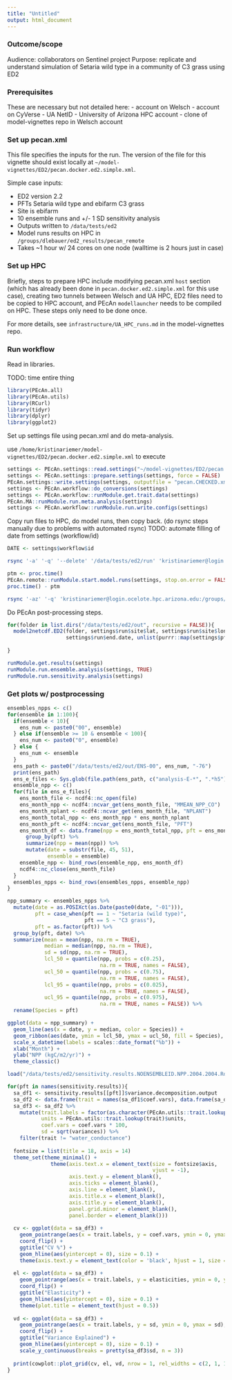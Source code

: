 ```yaml
---
title: "Untitled"
output: html_document
---
```


### Outcome/scope

Audience: collaborators on Sentinel project 
Purpose: replicate and understand simulation of Setaria wild type in a community of C3 grass using ED2

### Prerequisites

These are necessary but not detailed here: 
- account on Welsch
- account on CyVerse
- UA NetID
- University of Arizona HPC account
- clone of model-vignettes repo in Welsch account

### Set up pecan.xml

This file specifies the inputs for the run. The version of the file for this vignette should exist locally at `~/model-vignettes/ED2/pecan.docker.ed2.simple.xml`. 

Simple case inputs: 

- ED2 version 2.2
- PFTs Setaria wild type and ebifarm C3 grass
- Site is ebifarm
- 10 ensemble runs and +/- 1 SD sensitivity analysis
- Outputs written to `/data/tests/ed2`
- Model runs results on HPC in `/groups/dlebauer/ed2_results/pecan_remote`
- Takes ~1 hour w/ 24 cores on one node (walltime is 2 hours just in case)

### Set up HPC

Briefly, steps to prepare HPC include modifying pecan.xml `host` section (which has already been done in `pecan.docker.ed2.simple.xml` for this use case), creating two tunnels between Welsch and UA HPC, ED2 files need to be copied to HPC account, and PEcAn `modellauncher` needs to be compiled on HPC. These steps only need to be done once. 

For more details, see `infrastructure/UA_HPC_runs.md` in the model-vignettes repo. 

### Run workflow

Read in libraries. 

TODO: time entire thing

```r
library(PEcAn.all)
library(PEcAn.utils)
library(RCurl)
library(tidyr)
library(dplyr)
library(ggplot2)
```

Set up settings file using pecan.xml and do meta-analysis. 

use `/home/kristinariemer/model-vignettes/ED2/pecan.docker.ed2.simple.xml` to execute
```r
settings <- PEcAn.settings::read.settings("~/model-vignettes/ED2/pecan.docker.ed2.simple.xml") 
settings <- PEcAn.settings::prepare.settings(settings, force = FALSE)
PEcAn.settings::write.settings(settings, outputfile = "pecan.CHECKED.xml")
settings <- PEcAn.workflow::do_conversions(settings)
settings <- PEcAn.workflow::runModule.get.trait.data(settings)
PEcAn.MA::runModule.run.meta.analysis(settings)
settings <- PEcAn.workflow::runModule.run.write.configs(settings)
```

Copy run files to HPC, do model runs, then copy back. (do rsync steps manually due to problems with automated rsync)
TODO: automate filling of date from settings (workflow/id)

```r
DATE <- settings$workflow$id
```

```bash
rsync '-a' '-q' '--delete' '/data/tests/ed2/run' 'kristinariemer@login.ocelote.hpc.arizona.edu:/groups/dlebauer/ed2_results/pecan_remote/DATE'
```

```r
ptm <- proc.time()
PEcAn.remote::runModule.start.model.runs(settings, stop.on.error = FALSE)
proc.time() - ptm
```

```bash
rsync '-az' '-q' 'kristinariemer@login.ocelote.hpc.arizona.edu:/groups/dlebauer/ed2_results/pecan_remote/DATE/out' '/data/tests/ed2'
```

Do PEcAn post-processing steps. 

```r
for(folder in list.dirs("/data/tests/ed2/out", recursive = FALSE)){
  model2netcdf.ED2(folder, settings$run$site$lat, settings$run$site$lon, settings$run$start.date, 
                   settings$run$end.date, unlist(purrr::map(settings$pfts, 1)))
  
}

runModule.get.results(settings)
runModule.run.ensemble.analysis(settings, TRUE)
runModule.run.sensitivity.analysis(settings)
```

### Get plots w/ postprocessing

```r
ensembles_npps <- c()
for(ensemble in 1:100){ 
  if(ensemble < 10){
    ens_num <- paste0("00", ensemble)
  } else if(ensemble >= 10 & ensemble < 100){
    ens_num <- paste0("0", ensemble)
  } else {
    ens_num <- ensemble
  }
  ens_path <- paste0("/data/tests/ed2/out/ENS-00", ens_num, "-76")
  print(ens_path)
  ens_e_files <- Sys.glob(file.path(ens_path, c("analysis-E-*", ".*h5")))
  ensemble_npp <- c()
  for(file in ens_e_files){
    ens_month_file <- ncdf4::nc_open(file)
    ens_month_npp <- ncdf4::ncvar_get(ens_month_file, "MMEAN_NPP_CO")
    ens_month_nplant <- ncdf4::ncvar_get(ens_month_file, "NPLANT")
    ens_month_total_npp <- ens_month_npp * ens_month_nplant
    ens_month_pft <- ncdf4::ncvar_get(ens_month_file, "PFT")
    ens_month_df <- data.frame(npp = ens_month_total_npp, pft = ens_month_pft) %>%
      group_by(pft) %>%
      summarize(npp = mean(npp)) %>%
      mutate(date = substr(file, 45, 51),
             ensemble = ensemble)
    ensemble_npp <- bind_rows(ensemble_npp, ens_month_df)
    ncdf4::nc_close(ens_month_file)
  }
  ensembles_npps <- bind_rows(ensembles_npps, ensemble_npp)
}

npp_summary <- ensembles_npps %>% 
  mutate(date = as.POSIXct(as.Date(paste0(date, "-01"))), 
         pft = case_when(pft == 1 ~ "Setaria (wild type)", 
                         pft == 5 ~ "C3 grass"), 
         pft = as.factor(pft)) %>% 
  group_by(pft, date) %>% 
  summarize(mean = mean(npp, na.rm = TRUE),
            median = median(npp, na.rm = TRUE),
            sd = sd(npp, na.rm = TRUE),
            lcl_50 = quantile(npp, probs = c(0.25), 
                              na.rm = TRUE, names = FALSE),
            ucl_50 = quantile(npp, probs = c(0.75), 
                              na.rm = TRUE, names = FALSE),
            lcl_95 = quantile(npp, probs = c(0.025), 
                              na.rm = TRUE, names = FALSE),
            ucl_95 = quantile(npp, probs = c(0.975), 
                              na.rm = TRUE, names = FALSE)) %>% 
  rename(Species = pft)

ggplot(data = npp_summary) +
  geom_line(aes(x = date, y = median, color = Species)) +
  geom_ribbon(aes(date, ymin = lcl_50, ymax = ucl_50, fill = Species), alpha = 0.4) +
  scale_x_datetime(labels = scales::date_format("%b")) +
  xlab("Month") +
  ylab("NPP (kgC/m2/yr)") +
  theme_classic()
```

```r
load("/data/tests/ed2/sensitivity.results.NOENSEMBLEID.NPP.2004.2004.Rdata")

for(pft in names(sensitivity.results)){
  sa_df1 <- sensitivity.results[[pft]]$variance.decomposition.output
  sa_df2 <- data.frame(trait = names(sa_df1$coef.vars), data.frame(sa_df1))
  sa_df3 <- sa_df2 %>%
    mutate(trait.labels = factor(as.character(PEcAn.utils::trait.lookup(trait)$figid)),
           units = PEcAn.utils::trait.lookup(trait)$units,
           coef.vars = coef.vars * 100,
           sd = sqrt(variances)) %>% 
    filter(trait != "water_conductance")
  
  fontsize = list(title = 18, axis = 14)
  theme_set(theme_minimal() +
              theme(axis.text.x = element_text(size = fontsize$axis,
                                               vjust = -1),
                    axis.text.y = element_blank(),
                    axis.ticks = element_blank(),
                    axis.line = element_blank(),
                    axis.title.x = element_blank(),
                    axis.title.y = element_blank(),
                    panel.grid.minor = element_blank(),
                    panel.border = element_blank()))
  
  cv <- ggplot(data = sa_df3) +
    geom_pointrange(aes(x = trait.labels, y = coef.vars, ymin = 0, ymax = coef.vars), alpha = 0.5, size = 1.25, position = position_dodge(width = c(-0.4))) +
    coord_flip() +
    ggtitle("CV %") +
    geom_hline(aes(yintercept = 0), size = 0.1) +
    theme(axis.text.y = element_text(color = 'black', hjust = 1, size = fontsize$axis))
  
  el <- ggplot(data = sa_df3) +
    geom_pointrange(aes(x = trait.labels, y = elasticities, ymin = 0, ymax = elasticities), alpha = 0.5, size = 1.25, position = position_dodge(width = c(-0.4))) +
    coord_flip() +
    ggtitle("Elasticity") +
    geom_hline(aes(yintercept = 0), size = 0.1) +
    theme(plot.title = element_text(hjust = 0.5))
  
  vd <- ggplot(data = sa_df3) +
    geom_pointrange(aes(x = trait.labels, y = sd, ymin = 0, ymax = sd), alpha = 0.5, size = 1.25, position = position_dodge(width = c(-0.4))) +
    coord_flip() +
    ggtitle("Variance Explained") +
    geom_hline(aes(yintercept = 0), size = 0.1) +
    scale_y_continuous(breaks = pretty(sa_df3$sd, n = 3))
  
  print(cowplot::plot_grid(cv, el, vd, nrow = 1, rel_widths = c(2, 1, 1)))
}
```
